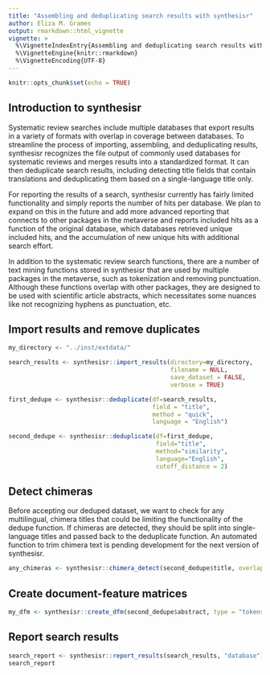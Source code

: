 ```yaml
---
title: "Assembling and deduplicating search results with synthesisr"
author: Eliza M. Grames
output: rmarkdown::html_vignette
vignette: >
  %\VignetteIndexEntry{Assembling and deduplicating search results with synthesisr}
  %\VignetteEngine{knitr::rmarkdown}
  %\VignetteEncoding{UTF-8}
---
```


```r
knitr::opts_chunk$set(echo = TRUE)
```

## Introduction to synthesisr

Systematic review searches include multiple databases that export results in a variety of formats with overlap in coverage between databases. To streamline the process of importing, assembling, and deduplicating results, synthesisr recognizes the file output of commonly used databases for systematic reviews and merges results into a standardized format. It can then deduplicate search results, including detecting title fields that contain translations and deduplicating them based on a single-language title only.

For reporting the results of a search, synthesisr currently has fairly limited functionality and simply reports the number of hits per database. We plan to expand on this in the future and add more advanced reporting that connects to other packages in the metaverse and reports included hits as a function of the original database,  which databases retrieved unique included hits, and the accumulation of new unique hits with additional search effort. 

In addition to the systematic review search functions, there are a number of text mining functions stored in synthesisr that are used by multiple packages in the metaverse, such as tokenization and removing punctuation. Although these functions overlap with other packages, they are designed to be used with scientific article abstracts, which necessitates some nuances like not recognizing hyphens as punctuation, etc. 

## Import results and remove duplicates

```r
my_directory <- "../inst/extdata/"

search_results <- synthesisr::import_results(directory=my_directory, 
                                             filename = NULL, 
                                             save_dataset = FALSE, 
                                             verbose = TRUE)

first_dedupe <- synthesisr::deduplicate(df=search_results, 
                                        field = "title", 
                                        method = "quick", 
                                        language = "English")

second_dedupe <- synthesisr::deduplicate(df=first_dedupe, 
                                         field="title",
                                         method="similarity",
                                         language="English",
                                         cutoff_distance = 2)

```


## Detect chimeras

Before accepting our deduped dataset, we want to check for any multilingual, chimera titles that could be limiting the functionality of the dedupe function. If chimeras are detected, they should be split into single-language titles and passed back to the deduplicate function. An automated function to trim chimera text is pending development for the next version of synthesisr.

```r
any_chimeras <- synthesisr::chimera_detect(second_dedupe$title, overlap = .6)
```

## Create document-feature matrices

```r
my_dfm <- synthesisr::create_dfm(second_dedupe$abstract, type = "tokens", language="English")

```

## Report search results


```r
search_report <- synthesisr::report_results(search_results, "database")
search_report
```

